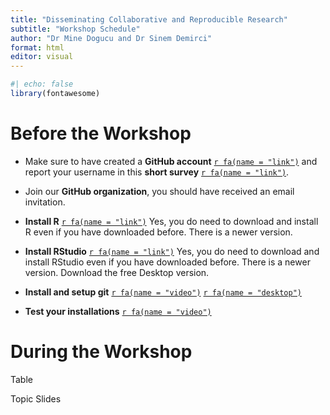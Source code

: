```yaml
---
title: "Disseminating Collaborative and Reproducible Research"
subtitle: "Workshop Schedule"
author: "Dr Mine Dogucu and Dr Sinem Demirci"
format: html
editor: visual
---
```


```r
#| echo: false
library(fontawesome)
```

# Before the Workshop

-   Make sure to have created a **GitHub account** [`r fa(name = "link")`](https://github.com/) and report your username in this **short survey** [`r fa(name = "link")`]().

-   Join our **GitHub organization**, you should have received an email invitation.

-   **Install R** [`r fa(name = "link")`](https://mirror.las.iastate.edu/CRAN/) Yes, you do need to download and install R even if you have downloaded before. There is a newer version.

-   **Install RStudio** [`r fa(name = "link")`](https://www.rstudio.com/products/rstudio/download/) Yes, you do need to download and install RStudio even if you have downloaded before. There is a newer version. Download the free Desktop version.

-   **Install and setup git** [`r fa(name = "video")`](https://drive.google.com/file/d/1_I9fOIpBs1Oc1EkFKd-BMe_X2_NpP3um/view?usp=share_link) [`r fa(name = "desktop")`](https://disseminate-collaborate-reproduce.github.io/slides/00-install-git.html)

-   **Test your installations** [`r fa(name = "video")`](https://drive.google.com/file/d/1rTOWcau0oTPvxb-pCRHAXIRXikjs3Lyf/view?usp=share_link)

# During the Workshop

Table

Topic Slides
